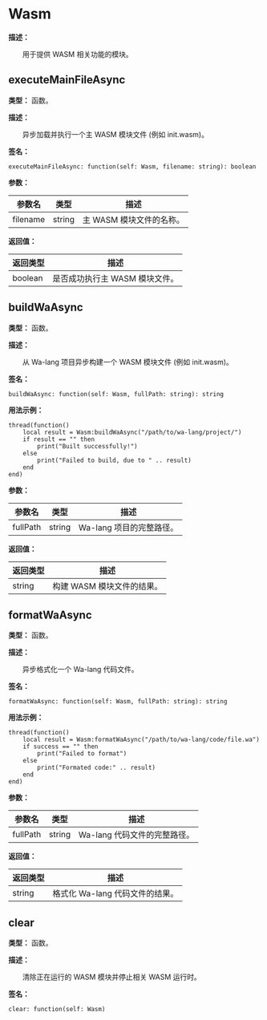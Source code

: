 # Wasm

**描述：**

&emsp;&emsp;用于提供 WASM 相关功能的模块。

## executeMainFileAsync

**类型：** 函数。

**描述：**

&emsp;&emsp;异步加载并执行一个主 WASM 模块文件 (例如 init.wasm)。

**签名：**
```tl
executeMainFileAsync: function(self: Wasm, filename: string): boolean
```

**参数：**

| 参数名 | 类型 | 描述 |
| --- | --- | --- |
| filename | string | 主 WASM 模块文件的名称。 |

**返回值：**

| 返回类型 | 描述 |
| --- | --- |
| boolean | 是否成功执行主 WASM 模块文件。 |

## buildWaAsync

**类型：** 函数。

**描述：**

&emsp;&emsp;从 Wa-lang 项目异步构建一个 WASM 模块文件 (例如 init.wasm)。

**签名：**
```tl
buildWaAsync: function(self: Wasm, fullPath: string): string
```

**用法示例：**
```tl
thread(function()
	local result = Wasm:buildWaAsync("/path/to/wa-lang/project/")
	if result == "" then
		print("Built successfully!")
	else
		print("Failed to build, due to " .. result)
	end
end)
```

**参数：**

| 参数名 | 类型 | 描述 |
| --- | --- | --- |
| fullPath | string | Wa-lang 项目的完整路径。 |

**返回值：**

| 返回类型 | 描述 |
| --- | --- |
| string | 构建 WASM 模块文件的结果。 |

## formatWaAsync

**类型：** 函数。

**描述：**

&emsp;&emsp;异步格式化一个 Wa-lang 代码文件。

**签名：**
```tl
formatWaAsync: function(self: Wasm, fullPath: string): string
```

**用法示例：**
```tl
thread(function()
	local result = Wasm:formatWaAsync("/path/to/wa-lang/code/file.wa")
	if success == "" then
		print("Failed to format")
	else
		print("Formated code:" .. result)
	end
end)
```

**参数：**

| 参数名 | 类型 | 描述 |
| --- | --- | --- |
| fullPath | string | Wa-lang 代码文件的完整路径。 |

**返回值：**

| 返回类型 | 描述 |
| --- | --- |
| string | 格式化 Wa-lang 代码文件的结果。 |

## clear

**类型：** 函数。

**描述：**

&emsp;&emsp;清除正在运行的 WASM 模块并停止相关 WASM 运行时。

**签名：**
```tl
clear: function(self: Wasm)
```